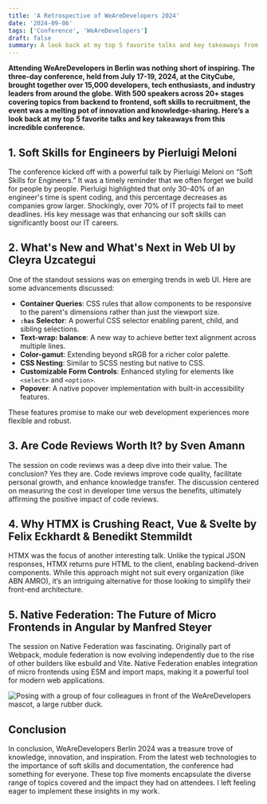 ```yaml
---
title: 'A Retrospective of WeAreDevelopers 2024'
date: '2024-09-06'
tags: ['Conference', 'WeAreDevelopers']
draft: false
summary: A look back at my top 5 favorite talks and key takeaways from WeAreDevelopers Berlin 2024, a three-day conference that brought together developers, tech enthusiasts, and industry leaders from around the globe.
---
```


<b>
Attending WeAreDevelopers in Berlin was nothing short of inspiring. The three-day conference, held from July 17-19, 2024, at the CityCube, brought together over 15,000 developers, tech enthusiasts, and industry leaders from around the globe. With 500 speakers across 20+ stages covering topics from backend to frontend, soft skills to recruitment, the event was a melting pot of innovation and knowledge-sharing. Here’s a look back at my top 5 favorite talks and key takeaways from this incredible conference.
</b>

## 1. Soft Skills for Engineers by Pierluigi Meloni

The conference kicked off with a powerful talk by Pierluigi Meloni on “Soft Skills for Engineers.” It was a timely reminder that we often forget we build for people by people. Pierluigi highlighted that only 30-40% of an engineer's time is spent coding, and this percentage decreases as companies grow larger. Shockingly, over 70% of IT projects fail to meet deadlines. His key message was that enhancing our soft skills can significantly boost our IT careers.


## 2. What's New and What's Next in Web UI by Cleyra Uzcategui

One of the standout sessions was on emerging trends in web UI. Here are some advancements discussed:

- **Container Queries**: CSS rules that allow components to be responsive to the parent's dimensions rather than just the viewport size.
- **`:has` Selector**: A powerful CSS selector enabling parent, child, and sibling selections.
- **Text-wrap: balance**: A new way to achieve better text alignment across multiple lines.
- **Color-gamut**: Extending beyond sRGB for a richer color palette.
- **CSS Nesting**: Similar to SCSS nesting but native to CSS.
- **Customizable Form Controls**: Enhanced styling for elements like `<select>` and `<option>`.
- **Popover**: A native popover implementation with built-in accessibility features.

These features promise to make our web development experiences more flexible and robust.

## 3. Are Code Reviews Worth It? by Sven Amann

The session on code reviews was a deep dive into their value. The conclusion? Yes they are. Code reviews improve code quality, facilitate personal growth, and enhance knowledge transfer. The discussion centered on measuring the cost in developer time versus the benefits, ultimately affirming the positive impact of code reviews.

## 4. Why HTMX is Crushing React, Vue & Svelte by Felix Eckhardt & Benedikt Stemmildt

HTMX was the focus of another interesting talk. Unlike the typical JSON responses, HTMX returns pure HTML to the client, enabling backend-driven components. While this approach might not suit every organization (like ABN AMRO), it’s an intriguing alternative for those looking to simplify their front-end architecture.

## 5. Native Federation: The Future of Micro Frontends in Angular by Manfred Steyer

The session on Native Federation was fascinating. Originally part of Webpack, module federation is now evolving independently due to the rise of other builders like esbuild and Vite. Native Federation enables integration of micro frontends using ESM and import maps, making it a powerful tool for modern web applications.

![Posing with a group of four colleagues in front of the WeAreDevelopers mascot, a large rubber duck.](/static/images/group_picture.webp)

## Conclusion

In conclusion, WeAreDevelopers Berlin 2024 was a treasure trove of knowledge, innovation, and inspiration. From the latest web technologies to the importance of soft skills and documentation, the conference had something for everyone. These top five moments encapsulate the diverse range of topics covered and the impact they had on attendees. I left feeling eager to implement these insights in my work.